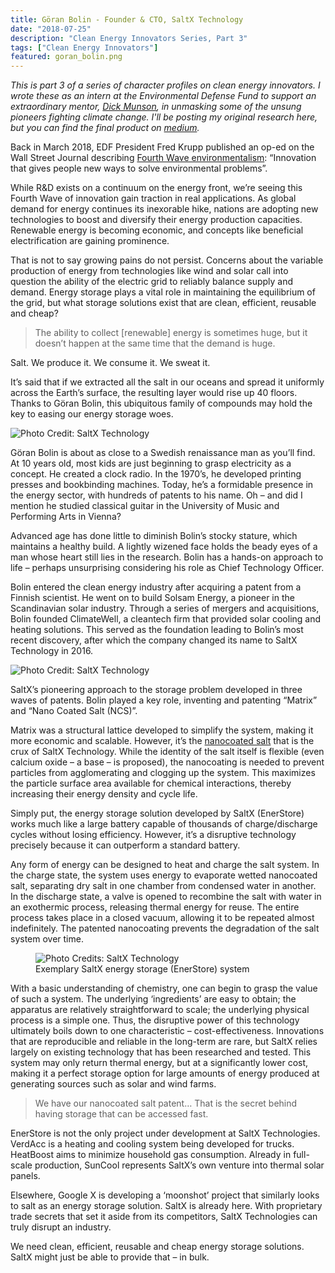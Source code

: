 ```yaml
---
title: Göran Bolin - Founder & CTO, SaltX Technology
date: "2018-07-25"
description: "Clean Energy Innovators Series, Part 3"
tags: ["Clean Energy Innovators"]
featured: goran_bolin.png
---
```

*This is part 3 of a series of character profiles on clean energy innovators.
I wrote these as an intern at the Environmental Defense Fund to support
an extraordinary mentor, [Dick Munson](https://medium.com/@dickmunson), in 
unmasking some of the unsung pioneers fighting climate change.
I'll be posting my original research here, but you can find the final product on
[medium](https://medium.com/the-fourth-wave/meet-the-innovators-battling-climate-change-d23b04642d0f).*

Back in March 2018, EDF President Fred Krupp published an op-ed on the Wall Street Journal describing [Fourth Wave environmentalism](https://webreprints.djreprints.com/4346500706711.html): “Innovation that gives people new ways to solve environmental problems”.

While R&D exists on a continuum on the energy front, we’re seeing this Fourth Wave of innovation gain traction in real applications. As global demand for energy continues its inexorable hike, nations are adopting new technologies to boost and diversify their energy production capacities. Renewable energy is becoming economic, and concepts like beneficial electrification are gaining prominence.

That is not to say growing pains do not persist. Concerns about the variable production of energy from technologies like wind and solar call into question the ability of the electric grid to reliably balance supply and demand. Energy storage plays a vital role in maintaining the equilibrium of the grid, but what storage solutions exist that are clean, efficient, reusable and cheap?

> The ability to collect [renewable] energy is sometimes huge, but it doesn’t happen at the same time that the demand is huge.

Salt. We produce it. We consume it. We sweat it.

It’s said that if we extracted all the salt in our oceans and spread it uniformly across the Earth’s surface, the resulting layer would rise up 40 floors. Thanks to Göran Bolin, this ubiquitous family of compounds may hold the key to easing our energy storage woes.

![Photo Credit: SaltX Technology](./goran_bolin.png)

Göran Bolin is about as close to a Swedish renaissance man as you’ll find. At 10 years old, most kids are just beginning to grasp electricity as a concept. He created a clock radio. In the 1970’s, he developed printing presses and bookbinding machines. Today, he’s a formidable presence in the energy sector, with hundreds of patents to his name. Oh – and did I mention he studied classical guitar in the University of Music and Performing Arts in Vienna?

Advanced age has done little to diminish Bolin’s stocky stature, which maintains a healthy build. A lightly wizened face holds the beady eyes of a man whose heart still lies in the research. Bolin has a hands-on approach to life – perhaps unsurprising considering his role as Chief Technology Officer.

Bolin entered the clean energy industry after acquiring a patent from a Finnish scientist. He went on to build Solsam Energy, a pioneer in the Scandinavian solar industry. Through a series of mergers and acquisitions, Bolin founded ClimateWell, a cleantech firm that provided solar cooling and heating solutions. This served as the foundation leading to Bolin’s most recent discovery, after which the company changed its name to SaltX Technology in 2016. 

![Photo Credit: SaltX Technology](./saltx_logo_white_vektor.jpg)

SaltX’s pioneering approach to the storage problem developed in three waves of patents. Bolin played a key role, inventing and patenting “Matrix” and “Nano Coated Salt (NCS)”.

Matrix was a structural lattice developed to simplify the system, making it more economic and scalable. However, it’s the [nanocoated salt](https://patentimages.storage.googleapis.com/d2/8d/27/0eb9281977a8ad/US9459026.pdf) that is the crux of SaltX Technology. While the identity of the salt itself is flexible (even calcium oxide – a base – is proposed), the nanocoating is needed to prevent particles from agglomerating and clogging up the system. This maximizes the particle surface area available for chemical interactions, thereby increasing their energy density and cycle life.

Simply put, the energy storage solution developed by SaltX (EnerStore) works much like a large battery capable of thousands of charge/discharge cycles without losing efficiency. However, it’s a disruptive technology precisely because it can outperform a standard battery.

Any form of energy can be designed to heat and charge the salt system. In the charge state, the system uses energy to evaporate wetted nanocoated salt, separating dry salt in one chamber from condensed water in another. In the discharge state, a valve is opened to recombine the salt with water in an exothermic process, releasing thermal energy for reuse. The entire process takes place in a closed vacuum, allowing it to be repeated almost indefinitely. The patented nanocoating prevents the degradation of the salt system over time.

<figure>
  <img
    src="./SaltX_Tech.png"
    alt="Photo Credits: SaltX Technology"
  />
  <figcaption>
    Exemplary SaltX energy storage (EnerStore) system
  </figcaption>
</figure>

With a basic understanding of chemistry, one can begin to grasp the value of such a system. The underlying ‘ingredients’ are easy to obtain; the apparatus are relatively straightforward to scale; the underlying physical process is a simple one. Thus, the disruptive power of this technology ultimately boils down to one characteristic – cost-effectiveness. Innovations that are reproducible and reliable in the long-term are rare, but SaltX relies largely on existing technology that has been researched and tested. This system may only return thermal energy, but at a significantly lower cost, making it a perfect storage option for large amounts of energy produced at generating sources such as solar and wind farms.

> We have our nanocoated salt patent… That is the secret behind having storage that can be accessed fast.

EnerStore is not the only project under development at SaltX Technologies. VerdAcc is a heating and cooling system being developed for trucks. HeatBoost aims to minimize household gas consumption. Already in full-scale production, SunCool represents SaltX’s own venture into thermal solar panels.

Elsewhere, Google X is developing a ‘moonshot’ project that similarly looks to salt as an energy storage solution. SaltX is already here. With proprietary trade secrets that set it aside from its competitors, SaltX Technologies can truly disrupt an industry.

We need clean, efficient, reusable and cheap energy storage solutions. SaltX might just be able to provide that – in bulk.